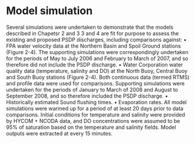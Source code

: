 # Model simulation

Several simulations were undertaken to demonstrate that the models described in Chapetsr 2 and 3 3 and 4 are fit for purpose to assess the existing and proposed PSDP discharges, including comparisons against:
• FPA water velocity data at the Northern Basin and Spoil Ground stations (Figure 2-4). The supporting simulations were correspondingly undertaken for the periods of May to July 2006 and February to March of 2007, and so therefore did not include the PSDP discharge.
• Water Corporation water quality data (temperature, salinity and DO) at the North Buoy, Central Buoy and South Buoy stations (Figure 2-4). Both continuous data (termed RTMS) and profile data were used for comparisons. Supporting simulations were undertaken for the periods of January to March of 2008 and August to September 2008, and so therefore included the PSDP discharge.
• Historically estimated Sound flushing times.
• Evaporation rates.
All model simulations were warmed up for a period of at least 20 days prior to data comparisons. Initial conditions for temperature and salinity were provided by HYCOM + NCODA data, and DO concentrations were assumed to be 95% of saturation based on the temperature and salinity fields. Model outputs were extracted at every 15 minutes.


